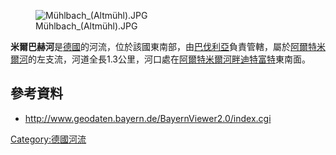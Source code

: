 {{Expand language|1=de|time=2020-12-16T13:15:21+00:00}}
{{No footnotes|time=2020-12-16T13:15:21+00:00}}
{{Coord|49|0|50.06|N|11|36|42.12|E|display=title}}
[[Image:Mühlbach_(Altmühl).JPG|right]]

'''米爾巴赫河'''是[[德國|德國]]的河流，位於該國東南部，由[[巴伐利亞|巴伐利亞]]負責管轄，屬於[[阿爾特米爾河|阿爾特米爾河]]的左支流，河道全長1.3公里，河口處在[[阿爾特米爾河畔迪特富特|阿爾特米爾河畔迪特富特]]東南面。

==參考資料==
* http://www.geodaten.bayern.de/BayernViewer2.0/index.cgi {{Wayback|url=http://www.geodaten.bayern.de/BayernViewer2.0/index.cgi |date=20150408012329 }}

{{Germany-geo-stub}}
[[Category:德國河流|Category:德國河流]]